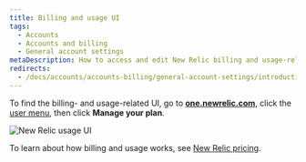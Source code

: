 ```yaml
---
title: Billing and usage UI
tags:
  - Accounts
  - Accounts and billing
  - General account settings
metaDescription: How to access and edit New Relic billing and usage-related account settings.
redirects: 
  - /docs/accounts/accounts-billing/general-account-settings/introduction-account-settings
---
```



To find the billing- and usage-related UI, go to **[one.newrelic.com](https://one.newrelic.com)**, click the [user menu](/docs/accounts/accounts-billing/general-account-settings/intro-account-settings), then click **Manage your plan**. 

<img
  title="New Relic usage UI"
  alt="New Relic usage UI"
  src={accountsBillingUI}
/>

To learn about how billing and usage works, see [New Relic pricing](/docs/accounts/accounts-billing/new-relic-one-pricing-billing/new-relic-one-pricing-billing). 

